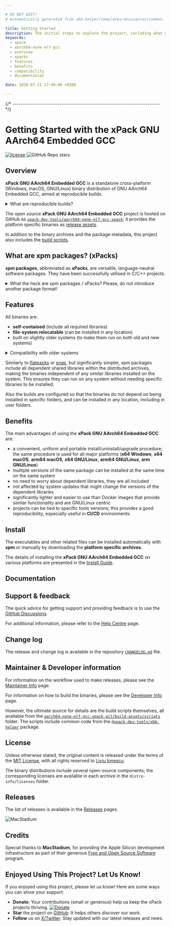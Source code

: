 ```yaml
---

# DO NOT EDIT!
# Automatically generated from xbb-helper/templates/docusaurus/common.

title: Getting Started
description: The initial steps to explore the project, including what xpacks are, the project's features, benefits, compatibility, and available documentation.
keywords:
  - xpack
  - aarch64-none-elf-gcc
  - overview
  - xpacks
  - features
  - benefits
  - compatibility
  - documentation

date: 2020-07-21 17:49:00 +0300

---
```




{/* ------------------------------------------------------------------------ */}

# Getting Started with the xPack GNU AArch64 Embedded GCC

[![license](https://img.shields.io/github/license/xpack-dev-tools/aarch64-none-elf-gcc-xpack)](https://github.com/xpack-dev-tools/aarch64-none-elf-gcc-xpack/blob/xpack/LICENSE)
![GitHub Repo stars](https://img.shields.io/github/stars/xpack-dev-tools/aarch64-none-elf-gcc-xpack)

## Overview

**xPack GNU AArch64 Embedded GCC** is a standalone
cross-platform (Windows, macOS, GNU/Linux) binary
distribution of GNU AArch64 Embedded GCC,
aimed at reproducible builds.

<details>
<summary>What are reproducible builds?</summary>

To be **reproducible**, an operation must remain stable over time and
across different environments. In other words, if builds are repeated
after some time, possibly on a different machine or platform, the
resulting behavior must be functionally equivalent.

</details>

<Overview/>

The open source **xPack GNU AArch64 Embedded GCC** project is hosted on GitHub as
[`xpack-dev-tools/aarch64-none-elf-gcc-xpack`](https://github.com/xpack-dev-tools/aarch64-none-elf-gcc-xpack/);
it provides the platform specific binaries as
[release assets](https://github.com/xpack-dev-tools/aarch64-none-elf-gcc-xpack/releases).

In addition to the binary archives and the package metadata,
this project also includes the
[build scripts](https://github.com/xpack-dev-tools/aarch64-none-elf-gcc-xpack/tree/xpack/build-assets/scripts).

<UpgradeNotice/>

## What are xpm packages? (xPacks)

**xpm packages**, abbreviated as **xPacks**, are versatile,
language-neutral software packages. They have been successfully
utilised in C/C++ projects.

<details>
<summary>What the heck are xpm packages / xPacks? Please, do not introduce another package format!</summary>

While the initial appearance may seem complex, utilizing
xpm packages is, in fact, straightforward.
The design rationale is to automate frequent
operations that occur during software development, in this case the
installation of
dependencies, and to ensure reproducibility.

These packages are managed by **[xpm](https://xpack.github.io/xpm/)**
(the xPack Project Manager),
a program that complements the **[npm](https://docs.npmjs.com/cli/)** CLI
(the popular JavaScript package manager), with new language-neutral features.

The xPacks Framework **does NOT introduce a new package format**; instead,
it uses **the same format as npm packages**, which is a collection of
files/folders and a `package.json` file with the package metadata.

**xpm** can install packages from the
same repositories as **npm**, whether public or private.

The packages (usually regular archives, but also git repositories),
are extracted into separate folders within the project.

Based on the content, there are two types of xpm packages:

- **source packages** (that install source files, usually libraries) and
- **binary packages** (that install executables/binary files, usually tools).

Binary packages include references to archives with the platform specific
binaries (such as `.tar.gz` for Unix or `.zip` for Windows).

These archives are also expanded along the package metadata. Since they
include executables, links/forwarders to
these executables are created in a `.bin` folder,
eliminating the need to add multiple folders to the `PATH`.

Given that some binary packages, such as toolchains, can have very large
archives, the packages are extracted only once into a user global location to
conserve space. In projects, instead of duplicating the content of these
archives, symbolic links are created.

Simply put, xpm packages can be used to further automate the
installation of source libraries and tools.

</details>

## Features

All binaries are:

- **self-contained** (include all required libraries)
- **file-system relocatable** (can be installed in any location)
- built on slightly older systems (to make them run on both old and new systems)

<details>
<summary>Compatibility with older systems</summary>

Given that most operating systems maintain significant compatibility
with older versions, building an application on an older system ensures
that the same binary can run on newer versions. Conversely, building an
application on a newer system may utilize library features that are
not available in older versions, making backward compatibility less
feasible.

</details>

Similarly to [flatpacks](https://flatpak.org) or [snap](https://snapcraft.io),
but significantly simpler, xpm packages include all dependent shared libraries
within the distributed archives, making the binaries independent of
any similar libraries installed on the system. This ensures they
can run on any system without needing specific libraries to be
installed.

Also the builds are configured so that the binaries do not depend on
being installed in specific folders, and can be installed in any
location, including in user folders.

## Benefits

The main advantages of using the **xPack GNU AArch64 Embedded GCC** are:

- a convenient, uniform and portable install/uninstall/upgrade
procedure; the same procedure is used for all major
  platforms (**x64 Windows**, **x64 macOS**, **arm64 macOS**, **x64 GNU/Linux**, **arm64 GNU/Linux**, **arm GNU/Linux**)
- multiple versions of the same package can be installed at the same time on
  the same system
- no need to worry about dependent libraries, they are all included
- not affected by system updates that
  might change the versions of the dependent libraries
- significantly lighter and easier to use than Docker images that provide
  similar functionality and are GNU/Linux centric
- projects can be tied to specific tools versions; this provides a good
  reproducibility, especially useful in **CI/CD** environments.

<OtherBenefits/>

<Compatibility/>

## Install

The executables and other related files can be installed automatically with
**xpm** or manually by downloading the
**platform specific archives**.

The details of installing the **xPack GNU AArch64 Embedded GCC** on various platforms are
presented in the
[Install Guide](/docs/install/).

## Documentation

<Documentation/>

<ReleaseSchedule/>

## Support & feedback

The quick advice for getting support and providing feedback is to use the
[GitHub Discussions](https://github.com/xpack-dev-tools/aarch64-none-elf-gcc-xpack/discussions/).

For additional information, please refer to the
[Help Centre](/docs/support/) page.

## Change log

The release and change log is available in the repository
[`CHANGELOG.md`](https://github.com/xpack-dev-tools/aarch64-none-elf-gcc-xpack/blob/xpack/CHANGELOG.md) file.

## Maintainer & Developer information

For information on the workflow used to make releases, please see the
[Maintainer Info](/docs/maintainer/) page.

For information on how to build the binaries, please see the
[Developer Info](/docs/developer/) page.

However, the ultimate source for details are the build scripts themselves,
all available from the
[`aarch64-none-elf-gcc-xpack.git/build-assets/scripts`](https://github.com/xpack-dev-tools/aarch64-none-elf-gcc-xpack/tree/xpack/build-assets/scripts/)
folder. The scripts include common code from the [`@xpack-dev-tools/xbb-helper`](https://github.com/xpack-dev-tools/xbb-helper-xpack) package.

## License

Unless otherwise stated, the original content is released under the terms of the
[MIT License](https://opensource.org/licenses/mit/),
with all rights reserved to
[Liviu Ionescu](https://github.com/ilg-ul).

The binary distributions include several open-source components; the
corresponding licenses are available in each archive in the
`distro-info/licenses` folder.

## Releases

The list of releases is available in the [Releases](/docs/releases/) pages.

<Link to="https://www.macstadium.com/"><img className="mac-stadium-img" alt="MacStadium" src="https://uploads-ssl.webflow.com/5ac3c046c82724970fc60918/5c019d917bba312af7553b49_MacStadium-developerlogo.png"></img></Link>

## Credits

Special thanks to **MacStadium**, for providing the Apple Silicon
development infrastructure as part of their generous
[Free and Open Source Software](https://www.macstadium.com/company/opensource)
program.

## Enjoyed Using This Project? Let Us Know!

If you enjoyed using this project, please let us know! Here are some ways you can show your support:

- **Donate**: Your contributions (small or
generous) help us keep the xPack projects thriving. [![Donate](https://www.paypalobjects.com/en_US/i/btn/btn_donate_SM.gif)](https://www.paypal.com/donate/?hosted_button_id=5MFRG9ZRBETQ8)
- **Star** the project on [GitHub](https://github.com/xpack-dev-tools/aarch64-none-elf-gcc-xpack/): It helps others discover our work.
- **Follow** us on [X/Twitter](https://twitter.com/xpack_project/): Stay updated with our latest releases and news.
